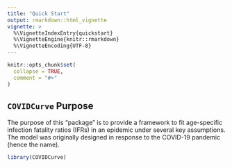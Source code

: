 ```yaml
---
title: "Quick Start"
output: rmarkdown::html_vignette
vignette: >
  %\VignetteIndexEntry{quickstart}
  %\VignetteEngine{knitr::rmarkdown}
  %\VignetteEncoding{UTF-8}
---
```


```r
knitr::opts_chunk$set(
  collapse = TRUE,
  comment = "#>"
)
```

## `COVIDCurve` Purpose
The purpose of this "package" is to provide a framework to fit age-specific infection fatality ratios (IFRs) in an epidemic under several key assumptions. The model was originally designed in response to the COVID-19 pandemic (hence the name). 

```r
library(COVIDCurve)
```
